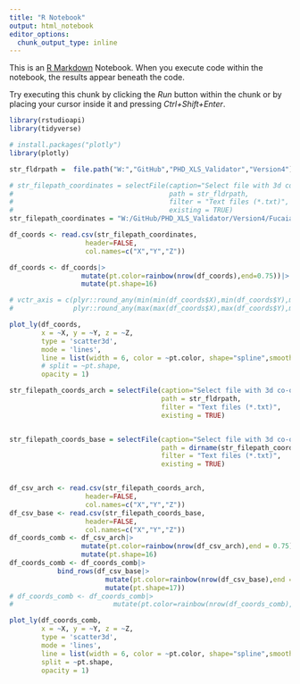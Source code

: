 ```yaml
---
title: "R Notebook"
output: html_notebook
editor_options: 
  chunk_output_type: inline
---
```


This is an [R Markdown](http://rmarkdown.rstudio.com) Notebook. When you execute code within the notebook, the results appear beneath the code. 

Try executing this chunk by clicking the *Run* button within the chunk or by placing your cursor inside it and pressing *Ctrl+Shift+Enter*. 

```r
library(rstudioapi)
library(tidyverse)

# install.packages("plotly")
library(plotly)
```


```r
str_fldrpath =  file.path("W:","GitHub","PHD_XLS_Validator","Version4")

```


```r
# str_filepath_coordinates = selectFile(caption="Select file with 3d co-ordinates",
#                                       path = str_fldrpath,
#                                       filter = "Text files (*.txt)",
#                                       existing = TRUE)
str_filepath_coordinates = "W:/GitHub/PHD_XLS_Validator/Version4/Fucaial_UWBM84024/Fucaial_UWBM84024_aligned_combined_79points_unsorted.txt"

df_coords <- read.csv(str_filepath_coordinates,
                   header=FALSE,
                   col.names=c("X","Y","Z"))

df_coords <- df_coords|>
                  mutate(pt.color=rainbow(nrow(df_coords),end=0.75))|>
                  mutate(pt.shape=16)

# vctr_axis = c(plyr::round_any(min(min(df_coords$X),min(df_coords$Y),min(df_coords$Z)),10,f=floor),
#               plyr::round_any(max(max(df_coords$X),max(df_coords$Y),max(df_coords$Z)),10,f=ceiling))

plot_ly(df_coords, 
        x = ~X, y = ~Y, z = ~Z, 
        type = 'scatter3d',
        mode = 'lines',
        line = list(width = 6, color = ~pt.color, shape="spline",smoothing=0), #, reverscale = FALSE),
        # split = ~pt.shape,
        opacity = 1)
```

```r
str_filepath_coords_arch = selectFile(caption="Select file with 3d co-ordinates - Arch",
                                      path = str_fldrpath,
                                      filter = "Text files (*.txt)",
                                      existing = TRUE)


str_filepath_coords_base = selectFile(caption="Select file with 3d co-ordinates - Base",
                                      path = dirname(str_filepath_coords_arch),
                                      filter = "Text files (*.txt)",
                                      existing = TRUE)


df_csv_arch <- read.csv(str_filepath_coords_arch,
                   header=FALSE,
                   col.names=c("X","Y","Z"))
df_csv_base <- read.csv(str_filepath_coords_base,
                   header=FALSE,
                   col.names=c("X","Y","Z"))
df_coords_comb <- df_csv_arch|>
                  mutate(pt.color=rainbow(nrow(df_csv_arch),end = 0.75))|>
                  mutate(pt.shape=16)
df_coords_comb <- df_coords_comb|>
            bind_rows(df_csv_base|>
                        mutate(pt.color=rainbow(nrow(df_csv_base),end = 0.75))|>
                        mutate(pt.shape=17))
# df_coords_comb <- df_coords_comb|>
#                         mutate(pt.color=rainbow(nrow(df_coords_comb),end = 0.75))

plot_ly(df_coords_comb, 
        x = ~X, y = ~Y, z = ~Z, 
        type = 'scatter3d',
        mode = 'lines',
        line = list(width = 6, color = ~pt.color, shape="spline",smoothing=0), #, reverscale = FALSE),
        split = ~pt.shape,
        opacity = 1)

```

